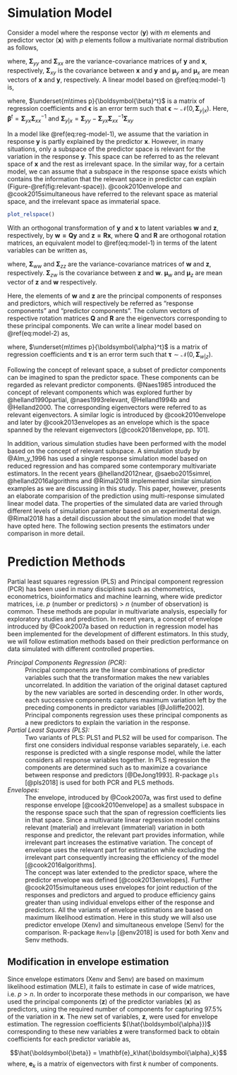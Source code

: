 # Simulation Model #

Consider a model where the response vector $(\mathbf{y})$ with $m$ elements and predictor vector $(\mathbf{x})$ with $p$ elements follow a multivariate normal distribution as follows,

\begin{equation}
  \begin{bmatrix}
    \mathbf{y} \\ \mathbf{x}
  \end{bmatrix} \sim \mathcal{N}
  \left(
    \begin{bmatrix}
      \boldsymbol{\mu}_y \\
      \boldsymbol{\mu}_x
    \end{bmatrix},
    \begin{bmatrix}
    \boldsymbol{\Sigma}_{yy} & \boldsymbol{\Sigma}_{yx} \\
    \boldsymbol{\Sigma}_{xy} & \boldsymbol{\Sigma}_{xx}
    \end{bmatrix}
  \right)
  (\#eq:model-1)
\end{equation}

where, $\boldsymbol{\Sigma}_{yy}$ and $\boldsymbol{\Sigma}_{xx}$ are the variance-covariance matrices of $\mathbf{y}$ and $\mathbf{x}$, respectively, $\boldsymbol{\Sigma}_{xy}$ is the covariance between $\mathbf{x}$ and $\mathbf{y}$ and $\boldsymbol{\mu}_y$ and $\boldsymbol{\mu}_x$ are mean vectors of $\mathbf{x}$ and $\mathbf{y}$, respectively. A linear model based on \@ref(eq:model-1) is,

\begin{equation}
\mathbf{y} = \boldsymbol{\mu}_y + 
  \boldsymbol{\beta}^t(\mathbf{x} - \boldsymbol{\mu_x}) + 
  \boldsymbol{\epsilon}
(\#eq:reg-model-1)
\end{equation}
where, $\underset{m\times p}{\boldsymbol{\beta}^t}$ is a matrix of regression
coefficients and $\boldsymbol{\epsilon}$ is an error term such that
$\boldsymbol{\epsilon} \sim \mathcal{N}(0, \boldsymbol{\Sigma}_{y|x})$. Here, $\boldsymbol{\beta}^t = \mathbold{\Sigma}_{yx}\mathbold{\Sigma}_{xx}^{-1}$ and $\boldsymbol{\Sigma}_{y|x} = \boldsymbol{\Sigma}_{yy} - \boldsymbol{\Sigma}_{yx}\boldsymbol{\Sigma}_{xx}^{-1}\boldsymbol{\Sigma}_{xy}$

In a model like \@ref(eq:reg-model-1), we assume that the variation in response $\mathbf{y}$ is partly explained by the predictor $\mathbf{x}$. However, in many situations, only a subspace of the predictor space is relevant for the variation in the response $\mathbf{y}$. This space can be referred to as the relevant space of $\mathbf{x}$ and the rest as irrelevant space. In the similar way, for a certain model, we can assume that a subspace in the response space exists which contains the information that the relevant space in predictor can explain (Figure-\@ref(fig:relevant-space)). @cook2010envelope and @cook2015simultaneous have referred to the relevant space as material space, and the irrelevant space as immaterial space.

```r
plot_relspace()
```

With an orthogonal transformation of $\mathbf{y}$ and $\mathbf{x}$ to latent variables $\mathbf{w}$ and $\mathbf{z}$, respectively, by $\mathbf{w=Qy}$ and $\mathbf{z = Rx}$, where $\mathbf{Q}$ and $\mathbf{R}$ are orthogonal rotation matrices, an equivalent model to \@ref(eq:model-1) in terms of the latent variables can be written as,

\begin{equation}
  \begin{bmatrix}
    \mathbf{w} \\ \mathbf{z}
  \end{bmatrix} \sim \mathcal{N}
  \left(
    \begin{bmatrix}
      \boldsymbol{\mu}_w \\
      \boldsymbol{\mu}_z
    \end{bmatrix},
    \begin{bmatrix}
    \boldsymbol{\Sigma}_{ww} & \boldsymbol{\Sigma}_{wz} \\
    \boldsymbol{\Sigma}_{zw} & \boldsymbol{\Sigma}_{zz}
    \end{bmatrix}
  \right)
  (\#eq:model-2)
\end{equation}

where, $\boldsymbol{\Sigma}_{ww}$ and $\boldsymbol{\Sigma}_{zz}$ are the variance-covariance matrices of $\mathbf{w}$ and $\mathbf{z}$, respectively. $\boldsymbol{\Sigma}_{zw}$ is the covariance between $\mathbf{z}$ and $\mathbf{w}$. $\boldsymbol{\mu}_w$ and $\boldsymbol{\mu}_z$ are mean vector of $\mathbf{z}$ and $\mathbf{w}$ respectively. 

Here, the elements of $\mathbf{w}$ and $\mathbf{z}$ are the principal components of responses and predictors, which will respectively be referred as "response components" and "predictor components". The column vectors of respective rotation matrices $\mathbf{Q}$ and $\mathbf{R}$ are the eigenvectors corresponding to these principal components. We can write a linear model based on \@ref(eq:model-2) as,

\begin{equation}
\mathbf{w} = \boldsymbol{\mu}_w + \boldsymbol{\alpha}^t(\mathbf{z} - \boldsymbol{\mu_z}) + \boldsymbol{\tau}
(\#eq:reg-model-2)
\end{equation}
where, $\underset{m\times p}{\boldsymbol{\alpha}^t}$ is a matrix of regression coefficients and $\boldsymbol{\tau}$ is an error term such that $\boldsymbol{\tau} \sim \mathcal{N}(0, \boldsymbol{\Sigma}_{w|z})$.

Following the concept of relevant space, a subset of predictor components can be imagined to span the predictor space. These components can be regarded as relevant predictor components. @Naes1985 introduced the concept of relevant components which was explored further by @helland1990partial, @naes1993relevant, @Helland1994b and @Helland2000. The corresponding eigenvectors were referred to as relevant eigenvectors. A similar logic is introduced by @cook2010envelope and later by @cook2013envelopes as an envelope which is the space spanned by the relevant eigenvectors [@cook2018envelope, pp. 101].

In addition, various simulation studies have been performed with the model based on the concept of relevant subspace. A simulation study by @Alm_y_1996 has used a single response simulation model based on reduced regression and has compared some contemporary multivariate estimators. In the recent years @helland2012near, @saebo2015simrel, @helland2016algorithms and @Rimal2018 implemented similar simulation examples as we are discussing in this study. This paper, however, presents an elaborate comparision of the prediction using multi-response simulated linear model data. The properties of the simulated data are varied through different levels of simulation parameter based on an experimental design. @Rimal2018 has a detail discussion about the simulation model that we have opted here. The following section presents the estimators under comparison in more detail.

# Prediction Methods

Partial least squares regression (PLS) and Principal component regression (PCR) has been used in many disciplines such as chemometrics, econometrics, bioinformatics and machine learning, where wide predictor matrices, i.e. $p$ (number or predictors) > $n$ (number of observation) is common. These methods are popular in multivariate analysis, especially for exploratory studies and prediction.  In recent years, a concept of envelope introduced by @Cook2007a based on reduction in regression model has been implemented for the development of different estimators. In this study, we will follow estimation methods based on their prediction performance on data simulated with different controlled properties.

_Principal Components Regression (PCR):_
: Principal components are the linear combinations of predictor variables such that the transformation makes the new variables uncorrelated. In addition the variation of the original dataset captured by the new variables are sorted in descending order. In other words, each successive components captures maximum variation left by the preceding components in predictor variables [@Jolliffe2002]. Principal components regression uses these principal components as a new predictors to explain the variation in the response. 

_Partial Least Squares (PLS):_
: Two variants of PLS: PLS1 and PLS2 will be used for comparison. The first one considers individual response variables separately, i.e. each response is predicted with a single response model, while the latter considers all response variables together. In PLS regression the components are determined such as to maximize a covariance between response and predictors [@DeJong1993]. R-package `pls` [@pls2018] is used for both PCR and PLS methods.

_Envelopes:_
: The envelope, introduced by @Cook2007a, was first used to define response envelope [@cook2010envelope] as a smallest subspace in the response space such that the span of regression coefficients lies in that space. Since a multivariate linear regression model contains relevant (material) and irrelevant (immaterial) variation in both response and predictor, the relevant part provides information, while irrelevant part increases the estimative variation. The concept of envelope uses the relevant part for estimation while excluding the irrelevant part consequently increasing the efficiency of the model [@cook2016algorithms]. 
: The concept was later extended to the predictor space, where the predictor envelope was defined [@cook2013envelopes]. Further @cook2015simultaneous uses envelopes for joint reduction of the responses and predictors and argued to produce efficiency gains greater than using individual envelops either of the response and predictors. All the variants of envelope estimations are based on maximum likelihood estimation. Here in this study we will also use predictor envelope (Xenv) and simultaneous envelope (Senv) for the comparison. R-package `Renvlp` [@env2018] is used for both Xenv and Senv methods.

## Modification in envelope estimation

Since envelope estimators (Xenv and Senv) are based on maximum likelihood estimation (MLE), it fails to estimate in case of  wide matrices, i.e. $p > n$. In order to incorporate these methods in our comparison, we have used the principal components $(\mathbf{z})$ of the predictor variables $(\mathbf{x})$ as predictors, using the required number of components for capturing 97.5\% of the variation in $\mathbf{x}$. The new set of variables, $\mathbf{z}$, were used for envelope estimation. The regression coefficients $(\hat{\boldsymbol{\alpha}})$ corresponding to these new variables $\mathbf{z}$ were transformed back to obtain coefficients for each predictor variable as,

$$\hat{\boldsymbol{\beta}} = \mathbf{e}_k\hat{\boldsymbol{\alpha}_k}$$ where, $\mathbf{e}_k$ is a matrix of eigenvectors with first $k$ number of components.

